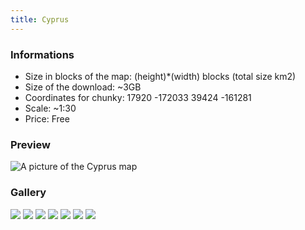 ---
title: Cyprus
---


### Informations
* Size in blocks of the map: (height)*(width) blocks (total size km2)
* Size of the download: ~3GB
* Coordinates for chunky: 17920 -172033 39424 -161281
* Scale: ~1:30
* Price: Free

### Preview
<img src="/img/maps/previews/europe/cyprus.webp" alt="A picture of the Cyprus map"></img>  

### Gallery
<Slider dots infinite slidesToShow={1} slidesToScroll={1} pauseOnHover speed={500} autoplay autoplaySpeed={3000}>
    <img src="/img/maps/gallery/europe/cyprus/0.webp"></img>
    <img src="/img/maps/gallery/europe/cyprus/1.webp"></img>
    <img src="/img/maps/gallery/europe/cyprus/2.webp"></img>
    <img src="/img/maps/gallery/europe/cyprus/3.webp"></img>
    <img src="/img/maps/gallery/europe/cyprus/4.webp"></img>
    <img src="/img/maps/gallery/europe/cyprus/5.webp"></img>
    <img src="/img/maps/gallery/europe/cyprus/6.webp"></img>
</Slider>